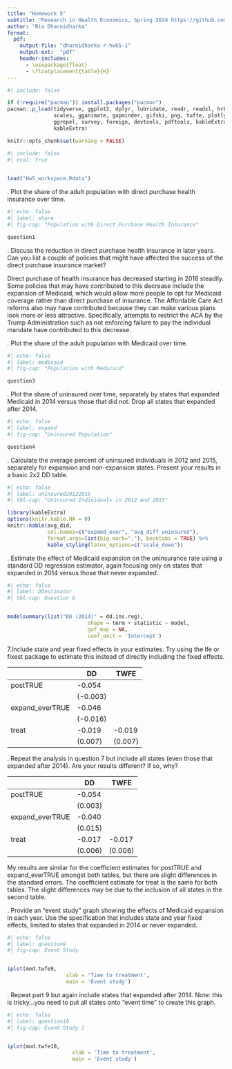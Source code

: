 ```yaml
---
title: "Homework 5"
subtitle: "Research in Health Economics, Spring 2024 https://github.com/riadharnidharka/Econ470HW5"
author: "Ria Dharnidharka"
format:
  pdf:
    output-file: "dharnidharka-r-hwk5-1"
    output-ext:  "pdf"
    header-includes:
      - \usepackage{float}
      - \floatplacement{table}{H}
---
```

```r
#| include: false

if (!require("pacman")) install.packages("pacman")
pacman::p_load(tidyverse, ggplot2, dplyr, lubridate, readr, readxl, hrbrthemes, fixest,
               scales, gganimate, gapminder, gifski, png, tufte, plotly, OECD,
               ggrepel, survey, foreign, devtools, pdftools, kableExtra, modelsummary,
               kableExtra)
```

```r
knitr::opts_chunk$set(warning = FALSE)
```
```r
#| include: false
#| eval: true

 
load("Hw5_workspace.Rdata")
```
\newpage

\vspace{.2in}
\noindent 1. Plot the share of the adult population with direct purchase health insurance over time.

```r
#| echo: false
#| label: share
#| fig-cap: "Population with Direct Purchase Health Insurance"

question1
```
\newpage

\vspace{.2in}
\noindent 2. Discuss the reduction in direct purchase health insurance in later years. Can you list a couple of policies that might have affected the success of the direct purchase insurance market?

Direct purchase of health insurance has decreased starting in 2016 steadily. Some policies that may have contributed to this decrease include the expansion of Medicaid, which would allow more people to opt for Medicaid coverage rather than direct purchase of insurance. The Affordable Care Act reforms also may have contributed because they can make various plans look more or less attractive. Specifically, attempts to restrict the ACA by the Trump Administration such as not enforcing failure to pay the individual mandate have contributed to this decrease. 

\newpage
\vspace{.2in}
\noindent 3. Plot the share of the adult population with Medicaid over time.
```r
#| echo: false
#| label: medicaid
#| fig-cap: "Population with Medicaid"

question3
```
\newpage

\vspace{.2in}
\noindent 4. Plot the share of uninsured over time, separately by states that expanded Medicaid in 2014 versus those that did not. Drop all states that expanded after 2014.
```r
#| echo: false
#| label: expand
#| fig-cap: "Uninsured Population"

question4
```
\newpage

\vspace{.2in}
\noindent 5. Calculate the average percent of uninsured individuals in 2012 and 2015, separately for expansion and non-expansion states. Present your results in a basic 2x2 DD table.

```r
#| echo: false
#| label: uninsured20122015
#| tbl-cap: "Uninsured Individuals in 2012 and 2015"

library(kableExtra)
options(knitr.kable.NA = 0)
knitr::kable(avg_did, 
             col.names=c("expand_ever", "avg_diff_uninsured"),
             format.args=list(big.mark=","), booktabs = TRUE) %>%
             kable_styling(latex_options=c("scale_down"))

```
\newpage

\vspace{.2in}
\noindent 6. Estimate the effect of Medicaid expansion on the uninsurance rate using a standard DD regression estimator, again focusing only on states that expanded in 2014 versus those that never expanded.

```r
#| echo: false
#| label: DDestimator
#| tbl-cap: Question 6 


modelsummary(list("DD (2014)" = dd.ins.reg),
                          shape = term + statistic ~ model, 
                          gof_map = NA,
                          coef_omit = 'Intercept')
```

\newpage
\vspace{.2in}
\noindent 7.Include state and year fixed effects in your estimates. Try using the lfe or fixest package to estimate this instead of directly including the fixed effects.


|          | DD      | TWFE    |
|----------|---------|---------|
| postTRUE | -0.054  |         |
|          | (-0.003) |         |
| expand_everTRUE | -0.046 |         |
|                 | (-0.016)|         |
| treat    | -0.019  | -0.019  |
|          | (0.007) | (0.007) |



\newpage
\vspace{.2in}
\noindent 8. Repeat the analysis in question 7 but include all states (even those that expanded after 2014). Are your results different? If so, why? 


|          | DD      | TWFE    |
|----------|---------|---------|
| postTRUE | -0.054  |         |
|          | (0.003) |         |
| expand_everTRUE | -0.040 |         |
|                 | (0.015) |         |
| treat    | -0.017  | -0.017  |
|          | (0.006) | (0.006) |

My results are similar for the coefficient estimates for postTRUE and expand_everTRUE amongst both tables, but there are slight differences in the standard errors. The coefficient estimate for treat is the same for both tables. The slight differences may be due to the inclusion of all states in the second table.

\newpage 

\vspace{.2in}
\noindent 9. Provide an “event study” graph showing the effects of Medicaid expansion in each year. Use the specification that includes state and year fixed effects, limited to states that expanded in 2014 or never expanded.

```r
#| echo: false
#| label: question9
#| fig-cap: Event Study


iplot(mod.twfe9, 
                   xlab = 'Time to treatment',
                   main = 'Event study')
```


\newpage 

\vspace{.2in}
\noindent 10. Repeat part 9 but again include states that expanded after 2014. Note: this is tricky…you need to put all states onto “event time” to create this graph. <br>


```r
#| echo: false
#| label: question10
#| fig-cap: Event Study 2


iplot(mod.twfe10, 
                     xlab = 'Time to treatment',
                     main = 'Event study')

```